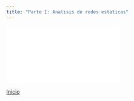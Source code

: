 ---
title: "Parte I: Analisis de redes estaticas"
---

<object data="PDFs/Part_I.pdf" width="750px" height="750px">
    <embed src="PDFs/Part_I.pdf">
    </embed>
</object>


[Inicio](Temario_WS02.html)